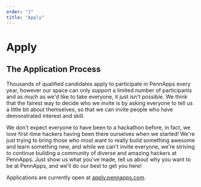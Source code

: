 ```yaml
---
order: "1"
title: "Apply"
---
```


# Apply

## The Application Process

Thousands of qualified candidates apply to participate in PennApps every year, however our space can only support a limited number of participants and as much as we'd like to take everyone, it just isn't possible. We think that the fairest way to decide who we invite is by asking everyone to tell us a little bit about themselves, so that we can invite people who have demonstrated interest and skill.

We don't expect everyone to have been to a hackathon before, in fact, we love first-time hackers having been there ourselves when we started! We're just trying to bring those who most want to really build something awesome and learn something new, and while we can't invite everyone, we're striving to continue building a community of diverse and amazing hackers at PennApps. Just show us what you've made, tell us about why you want to be at PennApps, and we'll do our best to get you here!

Applications are currently open at [apply.pennapps.com](http://apply.pennapps.com/).
